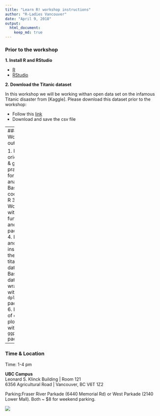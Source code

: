 ```yaml
---
title: "Learn R! workshop instructions"
author: "R-Ladies Vancouver"
date: "April 9, 2018"
output:
  html_document:
    keep_md: true
---
```



### Prior to the workshop


**1. Install R and RStudio**

* [R](https://cran.r-project.org/)
* [RStudio](https://www.rstudio.com/products/rstudio/#Desktop)

**2. Download the Titanic dataset**

In this workshop we will be working withan open data set on the infamous Titanic disaster from [Kaggle]. Please download this dataset prior to the workshop:

* Follow this [link](https://drive.google.com/open?id=1iK6tiBsb4cabyi7mP5FLCH6LWYs4hOSI)
* Download and save the csv file

---
### Workshop outline

1. RStudio orientation & good practices for data analysis   
2. Basics of coding in R  
3. Working with functions and packages  
4. Loading and inspecting the titanic.csv dataset
5. Basics of data wrangling with the `dplyr` package  
6. Basics of data plotting with the `ggplot2` package  

---
### Time & Location

Time: 1-4 pm

**UBC Campus**  
Leonard S. Klinck Building | Room 121  
6356 Agricultural Road | Vancouver, BC V6T 1Z2 

Parking:Fraser River Parkade (6440 Memorial Rd) or West Parkade (2140 Lower Mall). Both ~ $8 for weekend parking.

![](Img/map.png)




